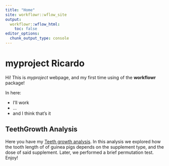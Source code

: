 ```yaml
---
title: "Home"
site: workflowr::wflow_site
output:
  workflowr::wflow_html:
    toc: false
editor_options:
  chunk_output_type: console
---
```


# myproject Ricardo

Hi! This is *myproject* webpage, and my first time using of the **workflowr** package!

In here:

* I'll work
* ...
* and I think that's it

## TeethGrowth Analysis

Here you have my [Teeth growth analysis](teeth.html). In this analysis we explored how the tooth length of of guinea pigs depends on the supplement type, and the dose of said supplement. Later, we performed a brief permutation test. Enjoy! 
